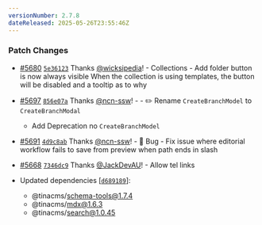 ```yaml
---
versionNumber: 2.7.8
dateReleased: 2025-05-26T23:55:46Z
---
```


### Patch Changes

-   [#5680](https://github.com/tinacms/tinacms/pull/5680) [`5e36123`](https://github.com/tinacms/tinacms/commit/5e361239a372e21dda624d17b4ff274bab23ce90) Thanks [@wicksipedia](https://github.com/wicksipedia)! - Collections - Add folder button is now always visible
    When the collection is using templates, the button will be disabled and a tooltip as to why

-   [#5697](https://github.com/tinacms/tinacms/pull/5697) [`856e07a`](https://github.com/tinacms/tinacms/commit/856e07a0b8d742ee78d5eba565623cf081a61534) Thanks [@ncn-ssw](https://github.com/ncn-ssw)! - - ✏️ Rename `CreateBranchModel` to `CreateBranchModal`

    -   Add Deprecation no `CreateBranchModel`

-   [#5691](https://github.com/tinacms/tinacms/pull/5691) [`4d9c8ab`](https://github.com/tinacms/tinacms/commit/4d9c8abf6badd1bcc833bda432ab22dace4925ae) Thanks [@ncn-ssw](https://github.com/ncn-ssw)! - 🐛 Bug - Fix issue where editorial workflow fails to save from preview when path ends in slash

-   [#5668](https://github.com/tinacms/tinacms/pull/5668) [`7346dc9`](https://github.com/tinacms/tinacms/commit/7346dc996fd81ecb395b62f373976512e8224c21) Thanks [@JackDevAU](https://github.com/JackDevAU)! - Allow tel links

-   Updated dependencies \[[`d689189`](https://github.com/tinacms/tinacms/commit/d68918973d39aabbb9e5e4672a913771f8841734)]:
    -   @tinacms/schema-tools@1.7.4
    -   @tinacms/mdx@1.6.3
    -   @tinacms/search@1.0.45

